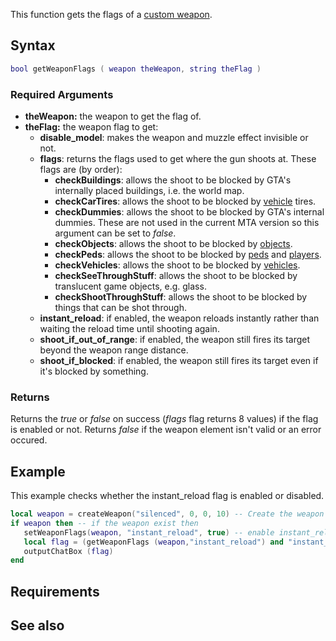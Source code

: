 
{{Client function}}
This function gets the flags of a [[/Element/Weapon.md|custom weapon]].

==Syntax==
<syntaxhighlight lang="lua">bool getWeaponFlags ( weapon theWeapon, string theFlag )</syntaxhighlight>
{{OOP||[[/Element/Weapon.md|weapon]]:getFlags||setWeaponFlags}}

===Required Arguments===
* '''theWeapon:''' the weapon to get the flag of.
* '''theFlag:''' the weapon flag to get:
** '''disable_model''': makes the weapon and muzzle effect invisible or not.
** '''flags''': returns the flags used to get where the gun shoots at. These flags are (by order):
*** '''checkBuildings''': allows the shoot to be blocked by GTA's internally placed buildings, i.e. the world map.
*** '''checkCarTires''': allows the shoot to be blocked by [[/vehicle.md|vehicle]] tires.
*** '''checkDummies''': allows the shoot to be blocked by GTA's internal dummies. These are not used in the current MTA version so this argument can be set to ''false''.
*** '''checkObjects''': allows the shoot to be blocked by [[/object.md|objects]]. 
*** '''checkPeds''': allows the shoot to be blocked by [[/ped.md|peds]] and [[/player.md|players]]. 
*** '''checkVehicles''': allows the shoot to be blocked by [[/vehicle.md|vehicles]]. 
*** '''checkSeeThroughStuff''': allows the shoot to be blocked by translucent game objects, e.g. glass. 
*** '''checkShootThroughStuff''': allows the shoot to be blocked by things that can be shot through.
** '''instant_reload''': if enabled, the weapon reloads instantly rather than waiting the reload time until shooting again.
** '''shoot_if_out_of_range''': if enabled, the weapon still fires its target beyond the weapon range distance.
** '''shoot_if_blocked''': if enabled, the weapon still fires its target even if it's blocked by something.

===Returns===
Returns the ''true'' or ''false'' on success (''flags'' flag returns 8 values) if the flag is enabled or not. Returns ''false'' if the weapon element isn't valid or an error occured.

==Example==
This example checks whether the instant_reload flag is enabled or disabled.
<syntaxhighlight lang="lua">
local weapon = createWeapon("silenced", 0, 0, 10) -- Create the weapon
if weapon then -- if the weapon exist then
   setWeaponFlags(weapon, "instant_reload", true) -- enable instant_reload
   local flag = (getWeaponFlags (weapon,"instant_reload") and "instant_reload enabled") or "instant_reload disabled"
   outputChatBox (flag)
end
</syntaxhighlight>

==Requirements==
{{Requirements|n/a|1.3.0-9.04555|}}

==See also==
{{Client weapon creation functions}}